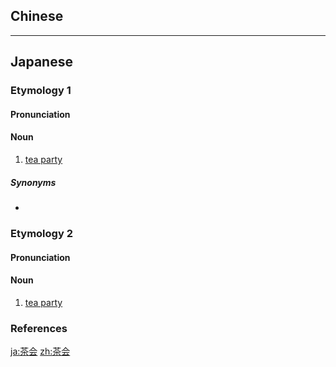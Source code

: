 {{also|茶會}}
==Chinese==
{{zh-see|茶會}}

----

==Japanese==

===Etymology 1===
{{ja-kanjitab|ちゃ|かい|yomi=o}}

====Pronunciation====
{{ja-pron|yomi=o|ちゃかい|acc=0|acc_ref=DJR}}

====Noun====
{{ja-noun|ちゃかい|hhira=ちゃくわい}}

# [[tea party]]

=====Synonyms=====
* {{sense|tea party}} {{ja-r|茗醼|めいえん}}

===Etymology 2===
{{ja-kanjitab|さ|かい|yomi=o}}

====Pronunciation====
{{ja-pron|yomi=o|さかい|acc=0|acc_ref=DJR}}

====Noun====
{{ja-noun|さかい|hhira=さくわい}}

# [[tea party]]

===References===
<references/>

[[ja:茶会]]
[[zh:茶会]]